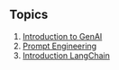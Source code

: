 ## Topics {#index}

(@) [Introduction to GenAI](#intgenai)
(@) [Prompt Engineering](#pmpteng)
(@) [Introduction LangChain](#langchain-1)

